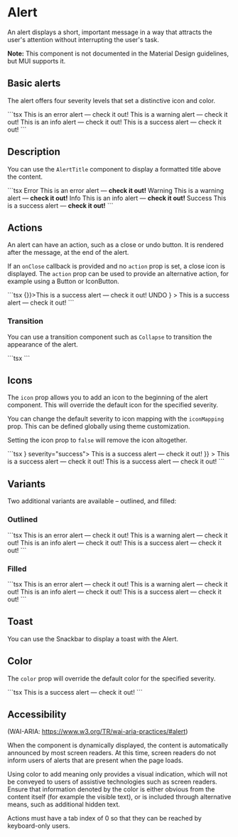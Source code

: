 
# Alert

<p className="description">
  An alert displays a short, important message in a way that attracts the user's
  attention without interrupting the user's task.
</p>

**Note:** This component is not documented in the Material Design guidelines, but MUI supports it.

## Basic alerts

The alert offers four severity levels that set a distinctive icon and color.

<BasicAlerts />
```tsx
<Alert severity="error">This is an error alert — check it out!</Alert>
<Alert severity="warning">This is a warning alert — check it out!</Alert>
<Alert severity="info">This is an info alert — check it out!</Alert>
<Alert severity="success">This is a success alert — check it out!</Alert>
```

## Description

You can use the `AlertTitle` component to display a formatted title above the content.

<DescriptionAlerts />
```tsx
<Alert severity="error">
  <AlertTitle>Error</AlertTitle>
  This is an error alert — <strong>check it out!</strong>
</Alert>
<Alert severity="warning">
  <AlertTitle>Warning</AlertTitle>
  This is a warning alert — <strong>check it out!</strong>
</Alert>
<Alert severity="info">
  <AlertTitle>Info</AlertTitle>
  This is an info alert — <strong>check it out!</strong>
</Alert>
<Alert severity="success">
  <AlertTitle>Success</AlertTitle>
  This is a success alert — <strong>check it out!</strong>
</Alert>
```

## Actions

An alert can have an action, such as a close or undo button.
It is rendered after the message, at the end of the alert.

If an `onClose` callback is provided and no `action` prop is set, a close icon is displayed. The `action` prop can be used to provide an alternative action, for example using a Button or IconButton.

<ActionAlerts />
```tsx
<Alert onClose={() => {}}>This is a success alert — check it out!</Alert>
<Alert
  action={
    <Button color="inherit" size="small">
      UNDO
    </Button>
  }
>
  This is a success alert — check it out!
</Alert>
```

### Transition

You can use a transition component such as `Collapse` to transition the appearance of the alert.

<TransitionAlerts />
```tsx
<TransitionAlerts />
```

## Icons

The `icon` prop allows you to add an icon to the beginning of the alert component.
This will override the default icon for the specified severity.

You can change the default severity to icon mapping with the `iconMapping` prop. This can be defined globally using theme customization.

Setting the icon prop to `false` will remove the icon altogether.

<IconAlerts />
```tsx
<Alert icon={<CheckIcon fontSize="inherit" />} severity="success">
  This is a success alert — check it out!
</Alert>
<Alert
  iconMapping={{
    success: <CheckCircleOutlineIcon fontSize="inherit" />
  }}
>
  This is a success alert — check it out!
</Alert>
<Alert icon={false} severity="success">
  This is a success alert — check it out!
</Alert>
```

## Variants

Two additional variants are available – outlined, and filled:

### Outlined

<OutlinedAlerts />
```tsx
<Alert variant="outlined" severity="error">
  This is an error alert — check it out!
</Alert>
<Alert variant="outlined" severity="warning">
  This is a warning alert — check it out!
</Alert>
<Alert variant="outlined" severity="info">
  This is an info alert — check it out!
</Alert>
<Alert variant="outlined" severity="success">
  This is a success alert — check it out!
</Alert>
```

### Filled

<FilledAlerts />
```tsx
<Alert variant="filled" severity="error">
  This is an error alert — check it out!
</Alert>
<Alert variant="filled" severity="warning">
  This is a warning alert — check it out!
</Alert>
<Alert variant="filled" severity="info">
  This is an info alert — check it out!
</Alert>
<Alert variant="filled" severity="success">
  This is a success alert — check it out!
</Alert>
```

## Toast

You can use the Snackbar to display a toast with the Alert.

## Color

The `color` prop will override the default color for the specified severity.

<ColorAlerts />
```tsx
<Alert severity="success" color="info">
  This is a success alert — check it out!
</Alert>
```

## Accessibility

(WAI-ARIA: https://www.w3.org/TR/wai-aria-practices/#alert)

When the component is dynamically displayed, the content is automatically announced by most screen readers. At this time, screen readers do not inform users of alerts that are present when the page loads.

Using color to add meaning only provides a visual indication, which will not be conveyed to users of assistive technologies such as screen readers. Ensure that information denoted by the color is either obvious from the content itself (for example the visible text), or is included through alternative means, such as additional hidden text.

Actions must have a tab index of 0 so that they can be reached by keyboard-only users.
